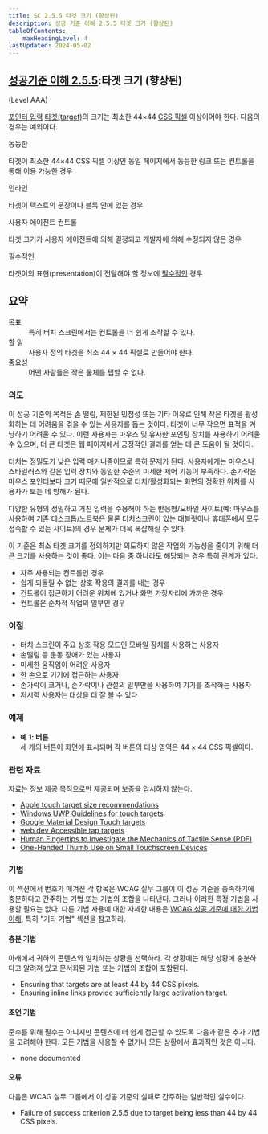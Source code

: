 ```yaml
---
title: SC 2.5.5 타겟 크기 (향상된)
description: 성공 기준 이해 2.5.5 타겟 크기 (향상된)
tableOfContents:
    maxHeadingLevel: 4
lastUpdated: 2024-05-02
---
```



## [성공기준 이해 2.5.5](https://w3.org/TR/WCAG22#target-size-enhanced):타겟 크기 (향상된) 

(Level AAA)

<Card title="성공 기준(SC)"></Card>

[포인터 입력](../../../../glossary/pointer-input) [타겟(target)](../../../../glossary/target)의 크기는 최소한 44×44 [CSS 픽셀](../../../../glossary/css-pixel) 이상이어야 한다. 다음의 경우는 예외이다.

동등한

타겟이 최소한 44×44 CSS 픽셀 이상인 동일 페이지에서 동등한 링크 또는 컨트롤을 통해 이용 가능한 경우

인라인

타겟이 텍스트의 문장이나 블록 안에 있는 경우

사용자 에이전트 컨트롤

타겟 크기가 사용자 에이전트에 의해 결정되고 개발자에 의해 수정되지 않은 경우

필수적인

타겟이의 표현(presentation)이 전달해야 할 정보에 [필수적인](../../../../glossary/essential) 경우

## 요약

<dl>
<dt>목표</dt>
<dd>특히 터치 스크린에서는 컨트롤을 더 쉽게 조작할 수 있다.</dd>
<dt>할 일</dt>
<dd>사용자 정의 타겟을 최소 44 × 44 픽셀로 만들어야 한다.</dd>
<dt>중요성</dt>
<dd>어떤 사람들은 작은 물체를 탭할 수 없다.</dd>
</dl>

### 의도

이 성공 기준의 목적은 손 떨림, 제한된 민첩성 또는 기타 이유로 인해 작은 타겟을 활성화하는 데 어려움을 겪을 수 있는 사용자를 돕는 것이다. 타겟이 너무 작으면 표적을 겨냥하기 어려울 수 있다. 이런 사용자는 마우스 및 유사한 포인팅 장치를 사용하기 어려울 수 있으며, 더 큰 타겟은 웹 페이지에서 긍정적인 결과를 얻는 데 큰 도움이 될 것이다.

터치는 정밀도가 낮은 입력 매커니즘이므로 특히 문제가 된다. 사용자에게는 마우스나 스타일러스와 같은 입력 장치와 동일한 수준의 미세한 제어 기능이 부족하다. 손가락은 마우스 포인터보다 크기 때문에 일반적으로 터치/활성화되는 화면의 정확한 위치를 사용자가 보는 데 방해가 된다.

다양한 유형의 정밀하고 거친 입력을 수용해야 하는 반응형/모바일 사이트(예: 마우스를 사용하여 기존 데스크톱/노트북은 물론 터치스크린이 있는 태블릿이나 휴대폰에서 모두 접속할 수 있는 사이트)의 경우 문제가 더욱 복잡해질 수 있다.

이 기준은 최소 타겟 크기를 정의하지만 의도하지 않은 작업의 가능성을 줄이기 위해 더 큰 크기를 사용하는 것이 좋다. 이는 다음 중 하나라도 해당되는 경우 특히 관계가 있다.

*   자주 사용되는 컨트롤인 경우
*   쉽게 되돌릴 수 없는 상호 작용의 결과를 내는 경우
*   컨트롤이 접근하기 어려운 위치에 있거나 화면 가장자리에 가까운 경우
*   컨트롤은 순차적 작업의 일부인 경우

### 이점

*   터치 스크린이 주요 상호 작용 모드인 모바일 장치를 사용하는 사용자
*   손떨림 등 운동 장애가 있는 사용자
*   미세한 움직임이 어려운 사용자
*   한 손으로 기기에 접근하는 사용자
*   손가락이 크거나, 손가락이나 관절의 일부만을 사용하여 기기를 조작하는 사용자
*   저시력 사용자는 대상을 더 잘 볼 수 있다

### 예제

*   **예 1: 버튼**  
    세 개의 버튼이 화면에 표시되며 각 버튼의 대상 영역은 44 × 44 CSS 픽셀이다.

### 관련 자료

자료는 정보 제공 목적으로만 제공되며 보증을 암시하지 않는다.

*   [Apple touch target size recommendations](https://developer.apple.com/design/human-interface-guidelines/ios/visual-design/adaptivity-and-layout/)
*   [Windows UWP Guidelines for touch targets](https://docs.microsoft.com/en-us/windows/apps/design/input/guidelines-for-targeting)
*   [Google Material Design Touch targets](https://material.io/design/layout/spacing-methods.html#touch-targets)
*   [web.dev Accessible tap targets](https://web.dev/accessible-tap-targets/)
*   [Human Fingertips to Investigate the Mechanics of Tactile Sense (PDF)](http://touchlab.mit.edu/publications/2003_009.pdf)
*   [One-Handed Thumb Use on Small Touchscreen Devices](https://www.cs.umd.edu/hcil/trs/2006-11/2006-11.htm)

### 기법

이 섹션에서 번호가 매겨진 각 항목은 WCAG 실무 그룹이 이 성공 기준을 충족하기에 충분하다고 간주하는 기법 또는 기법의 조합을 나타낸다. 그러나 이러한 특정 기법을 사용할 필요는 없다. 다른 기법 사용에 대한 자세한 내용은 [WCAG 성공 기준에 대한 기법 이해](../understanding-techniques), 특히 "기타 기법" 섹션을 참고하라.

#### 충분 기법

아래에서 귀하의 콘텐츠와 일치하는 상황을 선택하라. 각 상황에는 해당 상황에 충분하다고 알려져 있고 문서화된 기법 또는 기법의 조합이 포함된다.

*   Ensuring that targets are at least 44 by 44 CSS pixels.
*   Ensuring inline links provide sufficiently large activation target.

#### 조언 기법

준수를 위해 필수는 아니지만 콘텐츠에 더 쉽게 접근할 수 있도록 다음과 같은 추가 기법을 고려해야 한다. 모든 기법을 사용할 수 없거나 모든 상황에서 효과적인 것은 아니다.

*   none documented

#### 오류

다음은 WCAG 실무 그룹에서 이 성공 기준의 실패로 간주하는 일반적인 실수이다.

*   Failure of success criterion 2.5.5 due to target being less than 44 by 44 CSS pixels.

